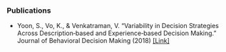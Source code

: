 ### Publications

- Yoon, S., Vo, K., & Venkatraman, V. "Variability in Decision Strategies Across Description‐based and Experience‐based Decision Making." Journal of Behavioral Decision Making (2018) [[Link]](https://onlinelibrary.wiley.com/doi/abs/10.1002/bdm.2009)